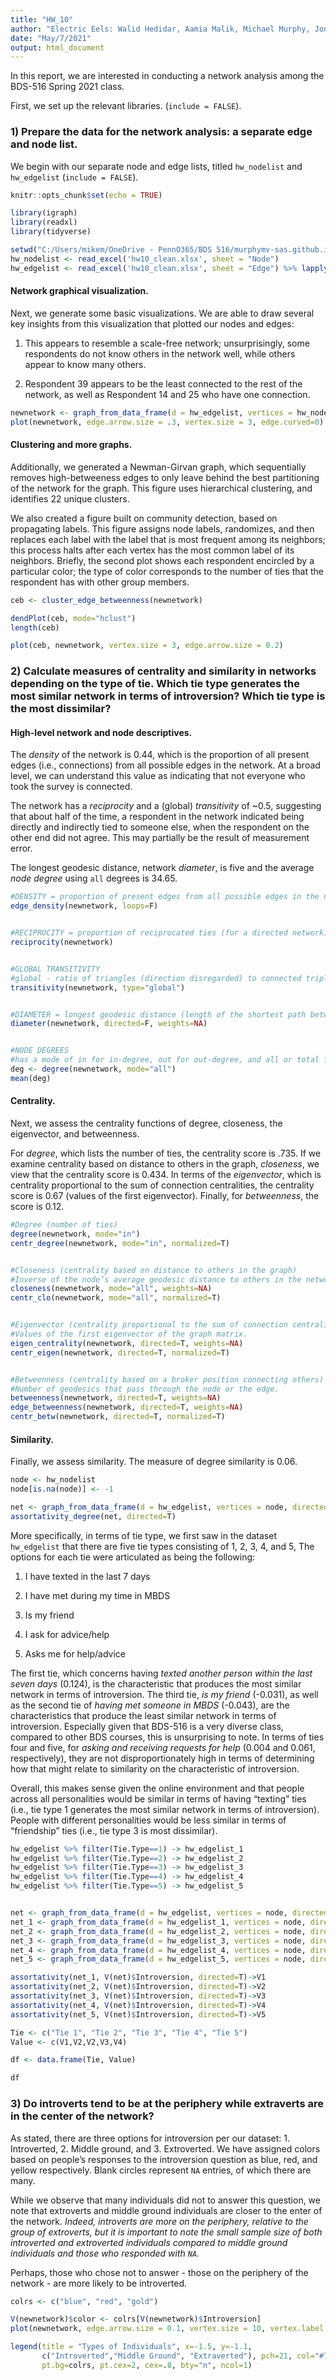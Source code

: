 ```yaml
---
title: "HW_10"
author: "Electric Eels: Walid Hedidar, Aamia Malik, Michael Murphy, Jon Sirota, Cory Winkler, Jen Xue"
date: "May/7/2021"
output: html_document
---
```



In this report, we are interested in conducting a network analysis among the BDS-516 Spring 2021 class.

First, we set up the relevant libraries. (`include = FALSE`). 

### 1) Prepare the data for the network analysis: a separate edge and node list.

We begin with our separate node and edge lists, titled `hw_nodelist` and `hw_edgelist` (`include = FALSE`).

```r
knitr::opts_chunk$set(echo = TRUE)

library(igraph)
library(readxl)
library(tidyverse)

setwd("C:/Users/mikem/OneDrive - PennO365/BDS 516/murphymv-sas.github.io")
hw_nodelist <- read_excel('hw10_clean.xlsx', sheet = "Node") 
hw_edgelist <- read_excel('hw10_clean.xlsx', sheet = "Edge") %>% lapply(as.numeric) %>% data.frame

```


#### Network graphical visualization.

Next, we generate some basic visualizations. We are able to draw several key insights from this visualization that plotted our nodes and edges:

1) This appears to resemble a scale-free network; unsurprisingly, some respondents do not know others in the network well, while others appear to know many others.

2) Respondent 39 appears to be the least connected to the rest of the network, as well as Respondent 14 and 25 who have one connection.

```r
newnetwork <- graph_from_data_frame(d = hw_edgelist, vertices = hw_nodelist, directed = TRUE)
plot(newnetwork, edge.arrow.size = .3, vertex.size = 3, edge.curved=0)

```

#### Clustering and more graphs.

Additionally, we generated a Newman-Girvan graph, which sequentially removes high-betweeness edges to only leave behind the best partitioning of the network for the graph. This figure uses hierarchical clustering, and identifies 22 unique clusters. 

We also created a figure built on community detection, based on propagating labels. This figure assigns node labels, randomizes, and then replaces each label with the label that is most frequent among its neighbors; this process halts after each vertex has the most common label of its neighbors. Briefly, the second plot shows each respondent encircled by a particular color; the type of color corresponds to the number of ties that the respondent has with other group members. 

```r
ceb <- cluster_edge_betweenness(newnetwork)
```


```r
dendPlot(ceb, mode="hclust")
length(ceb)

plot(ceb, newnetwork, vertex.size = 3, edge.arrow.size = 0.2)

```

### 2) Calculate measures of centrality and similarity in networks depending on the type of tie. Which tie type generates the most similar network in terms of introversion? Which tie type is the most dissimilar?

#### High-level network and node descriptives. 

The *density* of the network is 0.44, which is the proportion of all present edges (i.e., connections) from all possible edges in the network. At a broad level, we can understand this value as indicating that not everyone who took the survey is connected.

The network has a *reciprocity* and a (global) *transitivity* of ~0.5, suggesting that about half of the time, a respondent in the network indicated being directly and indirectly tied to someone else, when the respondent on the other end did not agree. This may partially be the result of measurement error. 

The longest geodesic distance, network *diameter*, is five and the average *node degree* using `all` degrees is 34.65.

```r
#DENSITY = proportion of present edges from all possible edges in the network. 
edge_density(newnetwork, loops=F) 


#RECIPROCITY = proportion of reciprocated ties (for a directed network).
reciprocity(newnetwork)


#GLOBAL TRANSITIVITY
#global - ratio of triangles (direction disregarded) to connected triples. 
transitivity(newnetwork, type="global")


#DIAMETER = longest geodesic distance (length of the shortest path between two nodes) in the network
diameter(newnetwork, directed=F, weights=NA)


#NODE DEGREES
#has a mode of in for in-degree, out for out-degree, and all or total for total degree.
deg <- degree(newnetwork, mode="all")
mean(deg)

```

#### Centrality. 
Next, we assess the centrality functions of degree, closeness, the eigenvector, and betweenness.

For *degree*, which lists the number of ties, the centrality score is .735. If we examine centrality based on distance to others in the graph, *closeness*, we view that the centrality score is 0.434. In terms of the *eigenvector*, which is centrality proportional to the sum of connection centralities, the centrality score is 0.67 (values of the first eigenvector). Finally, for *betweenness*, the score is 0.12.

```r
#Degree (number of ties)
degree(newnetwork, mode="in")
centr_degree(newnetwork, mode="in", normalized=T)


#Closeness (centrality based on distance to others in the graph)
#Inverse of the node’s average geodesic distance to others in the network.
closeness(newnetwork, mode="all", weights=NA) 
centr_clo(newnetwork, mode="all", normalized=T)


#Eigenvector (centrality proportional to the sum of connection centralities) 
#Values of the first eigenvector of the graph matrix.
eigen_centrality(newnetwork, directed=T, weights=NA) 
centr_eigen(newnetwork, directed=T, normalized=T)


#Betweenness (centrality based on a broker position connecting others) 
#Number of geodesics that pass through the node or the edge.
betweenness(newnetwork, directed=T, weights=NA) 
edge_betweenness(newnetwork, directed=T, weights=NA) 
centr_betw(newnetwork, directed=T, normalized=T)

```


#### Similarity. 
Finally, we assess similarity. The measure of degree similarity is 0.06. 
```r

node <- hw_nodelist
node[is.na(node)] <- -1

net <- graph_from_data_frame(d = hw_edgelist, vertices = node, directed = TRUE)
assortativity_degree(net, directed=T)

```


More specifically, in terms of tie type, we first saw in the dataset `hw_edgelist` that there are five tie types consisting of 1, 2, 3, 4, and 5, The options for each tie were articulated as being the following:

1. I have texted in the last 7 days

2. I have met during my time in MBDS

3. Is my friend

4. I ask for advice/help

5. Asks me for help/advice


The first tie, which concerns having *texted another person within the last seven days* (0.124), is the characteristic that produces the most similar network in terms of introversion. The third tie, *is my friend* (-0.031), as well as the second tie of *having met someone in MBDS* (-0.043), are the characteristics that produce the least similar network in terms of introversion. Especially given that BDS-516 is a very diverse class, compared to other BDS courses, this is unsurprising to note. In terms of ties four and five, for *asking and receiving requests for help* (0.004 and 0.061, respectively), they are not disproportionately high in terms of determining how that might relate to similarity on the characteristic of introversion.

Overall, this makes sense given the online environment and that people across all personalities would be similar in terms of having "texting" ties (i.e., tie type 1 generates the most similar network in terms of introversion). People with different personalities would be less similar in terms of "friendship" ties (i.e., tie type 3 is most dissimilar). 

```r

hw_edgelist %>% filter(Tie.Type==1) -> hw_edgelist_1
hw_edgelist %>% filter(Tie.Type==2) -> hw_edgelist_2
hw_edgelist %>% filter(Tie.Type==3) -> hw_edgelist_3
hw_edgelist %>% filter(Tie.Type==4) -> hw_edgelist_4
hw_edgelist %>% filter(Tie.Type==5) -> hw_edgelist_5


net <- graph_from_data_frame(d = hw_edgelist, vertices = node, directed = TRUE)
net_1 <- graph_from_data_frame(d = hw_edgelist_1, vertices = node, directed = TRUE)
net_2 <- graph_from_data_frame(d = hw_edgelist_2, vertices = node, directed = TRUE)
net_3 <- graph_from_data_frame(d = hw_edgelist_3, vertices = node, directed = TRUE)
net_4 <- graph_from_data_frame(d = hw_edgelist_4, vertices = node, directed = TRUE)
net_5 <- graph_from_data_frame(d = hw_edgelist_5, vertices = node, directed = TRUE)

assortativity(net_1, V(net)$Introversion, directed=T)->V1
assortativity(net_2, V(net)$Introversion, directed=T)->V2
assortativity(net_3, V(net)$Introversion, directed=T)->V3
assortativity(net_4, V(net)$Introversion, directed=T)->V4
assortativity(net_5, V(net)$Introversion, directed=T)->V5

```


```r
Tie <- c("Tie 1", "Tie 2", "Tie 3", "Tie 4", "Tie 5")
Value <- c(V1,V2,V2,V3,V4)

df <- data.frame(Tie, Value)

df
```




### 3) Do introverts tend to be at the periphery while extraverts are in the center of the network? 
As stated, there are three options for introversion per our dataset: 1. Introverted, 2. Middle ground, and 3. Extroverted. We have assigned colors based on people's responses to the introversion question as blue, red, and yellow respectively. Blank circles represent `NA` entries, of which there are many.

While we observe that many individuals did not to answer this question, we note that extroverts and middle ground individuals are closer to the enter of the network. *Indeed, introverts are more on the periphery, relative to the group of extroverts, but it is important to note the small sample size of both introverted and extroverted individuals compared to middle ground individuals and those who responded with `NA`.* 

Perhaps, those who chose not to answer - those on the periphery of the network - are more likely to be introverted. 

```r
colrs <- c("blue", "red", "gold")

V(newnetwork)$color <- colrs[V(newnetwork)$Introversion]
plot(newnetwork, edge.arrow.size = 0.1, vertex.size = 10, vertex.label.dist=1.5)

legend(title = "Types of Individuals", x=-1.5, y=-1.1, 
       c("Introverted","Middle Ground", "Extraverted"), pch=21, col="#777777", 
       pt.bg=colrs, pt.cex=2, cex=.8, bty="n", ncol=1)

```






